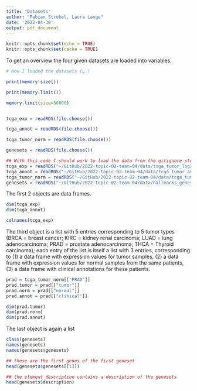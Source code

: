 ```yaml
---
title: "Datasets"
author: "Fabian Strobel, Laura Lange"
date: '2022-04-30'
output: pdf_document
---
```


```r
knitr::opts_chunk$set(echo = TRUE)
knitr::opts_chunk$set(cache = TRUE)
```

To get an overview the four given datasets are loaded into variables.

```r
# How I loaded the datasets (L.)

print(memory.size())

print(memory.limit())

memory.limit(size=56000) 


tcga_exp = readRDS(file.choose())

tcga_annot = readRDS(file.choose())

tcga_tumor_norm = readRDS(file.choose())

genesets = readRDS(file.choose())
```

```r
## With this code I should work to load the data from the gitignore storage
tcga_exp = readRDS("~/GitHub/2022-topic-02-team-04/data/tcga_tumor_log2TPM.RDS")
tcga_annot = readRDS("~/GitHub/2022-topic-02-team-04/data/tcga_tumor_annotation.RDS")
tcga_tumor_norm = readRDS("~/GitHub/2022-topic-02-team-04/data/tcga_tumor_normal_datascience_proj_2022.RDS")
genesets = readRDS("~/GitHub/2022-topic-02-team-04/data/hallmarks_genesets.rds")
```

The first 2 objects are data frames.
```r
dim(tcga_exp)
dim(tcga_annot)

colnames(tcga_exp)
```

The third object is a list with 5 entries corresponding to 5 tumor types (BRCA = breast cancer; KIRC = kidney renal carcinoma; LUAD = lung adenocarcinoma; PRAD = prostate adenocarcinoma; THCA = Thyroid carcinoma); each entry of the list is itself a list with 3 entries, corresponding to (1) a data frame with expression values for tumor samples, (2) a data frame with expression values for normal samples from the same patients, (3) a data frame with clinical annotations for these patients.
```r
prad = tcga_tumor_norm[["PRAD"]]
prad.tumor = prad[["tumor"]]
prad.norm = prad[["normal"]]
prad.annot = prad[["clinical"]]

dim(prad.tumor)
dim(prad.norm)
dim(prad.annot)
```

The last object is again a list
```r
class(genesets)
names(genesets)
names(genesets$genesets)

## these are the first genes of the first geneset
head(genesets$genesets[[1]])

## the element description contains a description of the genesets
head(genesets$description)
```